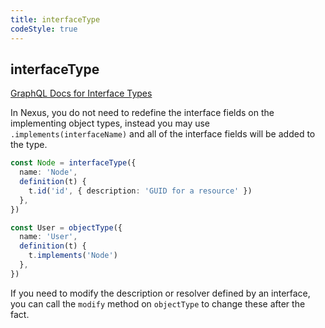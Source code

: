 ```yaml
---
title: interfaceType
codeStyle: true
---
```


## interfaceType

[GraphQL Docs for Interface Types](https://graphql.org/learn/schema/#interfaces)

In Nexus, you do not need to redefine the interface fields on the
implementing object types, instead you may use `.implements(interfaceName)`
and all of the interface fields will be added to the type.

```ts
const Node = interfaceType({
  name: 'Node',
  definition(t) {
    t.id('id', { description: 'GUID for a resource' })
  },
})

const User = objectType({
  name: 'User',
  definition(t) {
    t.implements('Node')
  },
})
```

If you need to modify the description or resolver defined by an interface, you can call the `modify` method on `objectType` to change these after the fact.
